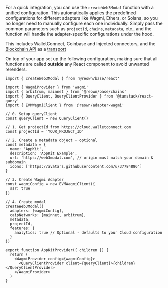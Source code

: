 For a quick integration, you can use the `createWeb3Modal` function with a unified configuration. This automatically applies the predefined configurations for different adapters like Wagmi, Ethers, or Solana, so you no longer need to manually configure each one individually. Simply pass the common parameters such as `projectId`, `chains`, `metadata`, etc., and the function will handle the adapter-specific configurations under the hood.

This includes WalletConnect, Coinbase and Injected connectors, and the [Blockchain API](../../../../cloud/blockchain-api.mdx) as a [transport](https://wagmi.sh/core/api/createConfig#transports)

On top of your app set up the following configuration, making sure that all functions are called **outside** any React component to avoid unwanted rerenders.

```tsx
import { createWeb3Modal } from '@reown/base/react'

import { WagmiProvider } from 'wagmi'
import { arbitrum, mainnet } from '@reown/base/chains'
import { QueryClient, QueryClientProvider } from '@tanstack/react-query'
import { EVMWagmiClient } from '@reown/adapter-wagmi'

// 0. Setup queryClient
const queryClient = new QueryClient()

// 1. Get projectId from https://cloud.walletconnect.com
const projectId = 'YOUR_PROJECT_ID'

// 2. Create a metadata object - optional
const metadata = {
  name: 'AppKit',
  description: 'AppKit Example',
  url: 'https://web3modal.com', // origin must match your domain & subdomain
  icons: ['https://avatars.githubusercontent.com/u/37784886']
}

// 3. Create Wagmi Adapter
const wagmiConfig = new EVMWagmiClient({
  ssr: true
})

// 4. Create modal
createWeb3Modal({
  adapters: [wagmiConfig],
  caipNetworks: [mainnet, arbitrum],
  metadata,
  projectId,
  features: {
    analytics: true // Optional - defaults to your Cloud configuration
  }
})

export function AppKitProvider({ children }) {
  return (
    <WagmiProvider config={wagmiConfig}>
      <QueryClientProvider client={queryClient}>{children}</QueryClientProvider>
    </WagmiProvider>
  )
}
```